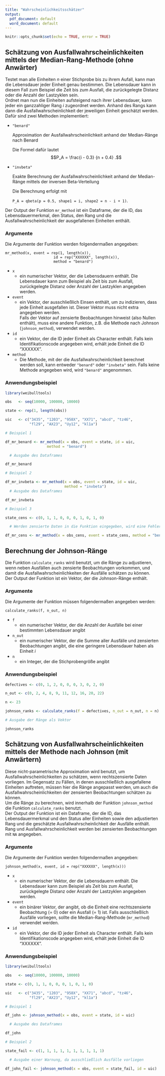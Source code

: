 ```yaml
---
title: "Wahrscheinlichkeitsschätzer"
output:
  pdf_document: default
  word_document: default
---
```


```r
knitr::opts_chunk$set(echo = TRUE, error = TRUE)
```
## Schätzung von Ausfallwahrscheinlichkeiten mittels der Median-Rang-Methode (ohne Anwärter)

Testet man alle Einheiten _n_ einer Stichprobe bis zu ihrem Aufall, kann man die Lebensdauer jeder Einheit genau bestimmen. Die Lebensdauer kann in diesem Fall zum Beispiel die Zeit bis zum Ausfall, die zurückgelegte Distanz oder die Anzahl der Lastzyklen sein.  
Ordnet man nun die Einheiten aufsteigend nach ihrer Lebensdauer, kann jeder ein ganzzahliger Rang _i_ zugeordnet werden. Anhand des Rangs kann dann die Ausfallwahrscheinlichkeit der jeweiligen Einheit geschätzt werden.  
Dafür sind zwei Methoden implementiert:

- `"benard"`

    Approximation der Ausfallwahrscheinlichkeit anhand der Median-Ränge nach Benard
    
    Die Formel dafür lautet
    $$P_A = \frac{i - 0.3} {n + 0.4} .$$
- `"invbeta"`

     Exakte Berechnung der Ausfallwahrscheinlichkeit anhand der Median-Ränge mittels der inversen Beta-Verteilung
     
     Die Berechnung erfolgt mit  
     
     `P_A = qbeta(p = 0.5, shape1 = i, shape2 = n - i + 1)`.

Der Output der Funktion `mr_method` ist ein Dataframe, der die ID, das Lebensdauermerkmal, den Status, den Rang und die Ausfallwahrscheinlichkeit der ausgefallenen Einheiten enthält.

### Argumente

Die Argumente der Funktion werden folgendermaßen angegeben:

```
mr_method(x, event = rep(1, length(x)),
                      id = rep("XXXXXX", length(x)),
                      method = "benard")
```

* `x`
    - ein numerischer Vektor, der die Lebensdauern enthält. Die Lebensdauer kann zum Beispiel als Zeit bis zum Ausfall, zurückgelegte Distanz oder Anzahl der Lastzyklen angegeben werden.
    
* `event`
    - ein Vektor, der ausschließlich Einsen enthält, um zu indizieren, dass jede Einheit ausgefallen ist. Dieser Vektor muss nicht extra angegeben werden.  
    Falls der Vektor auf zensierte Beobachtungen hinweist (also Nullen enthält), muss eine andere Funktion, z.B. die Methode nach Johnson (`johnson_method`), verwendet werden.

* `id`
    - ein Vektor, der die ID jeder Einheit als Character enthält. Falls kein Identifikationscode angegeben wird, erhält jede Einheit die ID "XXXXXX".

* `method`
    - Die Methode, mit der die Ausfallwahrscheinlichkeit berechnet werden soll, kann entweder `"benard"` oder `"invbeta"` sein. Falls keine Methode angegeben wird, wird `"benard"` angenommen.


### Anwendungsbeispiel

```r
library(weibulltools)

obs   <- seq(10000, 100000, 10000)

state <- rep(1, length(obs))

uic   <- c("3435", "1203", "958X", "XX71", "abcd", "tz46",
           "fl29", "AX23", "Uy12", "kl1a")

# Beispiel 1

df_mr_benard <- mr_method(x = obs, event = state, id = uic,
                   method = "benard")

  # Ausgabe des Dataframes

df_mr_benard

# Beispiel 2

df_mr_invbeta <- mr_method(x = obs, event = state, id = uic,
                           method = "invbeta")
  # Ausgabe des Dataframes

df_mr_invbeta

# Beispiel 3

state_cens <- c(0, 1, 1, 0, 0, 0, 1, 0, 1, 0)

  # Werden zensierte Daten in die Funktion eingegeben, wird eine Fehlermeldung erzeugt.

df_mr_cens <- mr_method(x = obs_cens, event = state_cens, method = "benard")

```
## Berechnung der Johnson-Ränge

Die Funktion `calculate_ranks` wird benutzt, um die Ränge zu adjustieren, wenn neben Ausfällen auch zensierte Beobachtungen vorkommen, und damit die Ausfallwahrscheinlichkeiten der Ausfälle schätzen zu können.  
Der Output der Funktion ist ein Vektor, der die Johnson-Ränge enthält.

### Argumente 

Die Argumente der Funktion müssen folgendermaßen angegeben werden:

```
calculate_ranks(f, n_out, n)
```

* `f`
    - ein numerischer Vektor, der die Anzahl der Ausfälle bei einer bestimmten Lebensdauer angibt
    
* `n_out`
    - ein numerischer Vektor, der die Summe aller Ausfälle und zensierten Beobachtungen angibt, die eine geringere Lebensdauer haben als Einheit _i_

* `n`
    - ein Integer, der die Stichprobengröße angibt
    
### Anwendungsbeispiel

```r

defectives <- c(0, 1, 2, 0, 0, 0, 3, 0, 2, 0)

n_out <- c(0, 2, 4, 8, 9, 11, 12, 16, 20, 22)

n <- 23

johnson_ranks <- calculate_ranks(f = defectives, n_out = n_out, n = n)

# Ausgabe der Ränge als Vektor

johnson_ranks
```


## Schätzung von Ausfallwahrscheinlichkeiten mittels der Methode nach Johnson (mit Anwärtern)

Diese nicht-parametrische Approximation wird benutzt, um Ausfallwahrscheinlichkeiten zu schätzen, wenn rechtszensierte Daten vorliegen.
Im Gegensatz zu Fällen, in denen ausschließlich ausgefallene Einheiten auftreten, müssen hier die Ränge angepasst werden, um auch die Ausfallwahrscheinlichkeiten der zensierten Beobachtungen schätzen zu können.  
Um die Ränge zu berechnen, wird innerhalb der Funktion `johnson_method` die Funktion `calculate_ranks` benutzt.  
Der Output der Funktion ist ein Dataframe, der die ID, das Lebensdauermerkmal und den Status aller Einheiten sowie den adjustierten Rang und die geschätzte Ausfallwahrscheinlichkeit der Ausfälle enthält. Rang und Ausfallwahrscheinlichkeit werden bei zensierten Beobachtungen mit `NA` angegeben.

### Argumente

Die Argumente der Funktion werden folgendermaßen angegeben:

```
johnson_method(x, event, id = rep("XXXXXX", length(x)))
```

* `x`
    - ein numerischer Vektor, der die Lebensdauern enthält. Die Lebensdauer kann zum Beispiel als Zeit bis zum Ausfall, zurückgelegte Distanz oder Anzahl der Lastzyklen angegeben werden.
    
* `event`
    - ein binärer Vektor, der angibt, ob die Einheit eine rechtszensierte Beobachtung (= 0) oder ein Ausfall (= 1) ist. Falls ausschließlich Ausfälle vorliegen, sollte die Median-Rang-Methode (`mr_method`) verwendet werden.
    
* `id`
    - ein Vektor, der die ID jeder Einheit als Character enthält. Falls kein Identifikationscode angegeben wird, erhält jede Einheit die ID "XXXXXX".
    
### Anwendungsbeispiel

```r

library(weibulltools)

obs   <- seq(10000, 100000, 10000)

state <- c(0, 1, 1, 0, 0, 0, 1, 0, 1, 0)

uic   <- c("3435", "1203", "958X", "XX71", "abcd", "tz46",
           "fl29", "AX23", "Uy12", "kl1a")

# Beispiel 1

df_john <- johnson_method(x = obs, event = state, id = uic)

  # Ausgabe des Dataframes

df_john

# Beispiel 2

state_fail <- c(1, 1, 1, 1, 1, 1, 1, 1, 1, 1)

  # Ausgabe einer Warnung, da ausschließlich Ausfälle vorliegen

df_john_fail <- johnson_method(x = obs, event = state_fail, id = uic)
```
